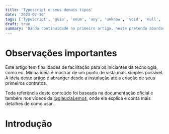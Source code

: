 ```yaml
---
title: 'Typescript e seus demais tipos'
date: '2023-07-10'
tags: ['TypeScript', 'guia', 'enum', 'any', 'unknow', 'void', 'null', 'never', object]
draft: true
summary: 'Dando continuidade no primeiro artigo, neste pretendo abordar os demais tipos e mostrar suas diferenças'
---
```


# Observações importantes

Este artigo tem finalidades de facilitação para os iniciantes da tecnologia, como eu. Minha ideia é mostrar de um ponto de vista mais simples possível. A ideia deste artigo é abranger desde a instalação até a criação de seus primeiros contratos.

Toda referência deste conteúdo foi baseada na documentação oficial e também nos vídeos da [@glauciaLemos](https://www.youtube.com/watch?v=u7K1sdnCv5Y&list=PLb2HQ45KP0Wsk-p_0c6ImqBAEFEY-LU9H), onde ela explica e conta mais detalhes de como usar.

# Introdução
